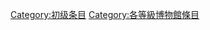 {{catmore1|[[Wikipedia:博物馆专题|Wikipedia:博物馆专题]]}}
{{Articles by Quality|topic=博物館|project=博物館|format=toc}}
{{CategoryTOC}}
{{emptycat}}

[[Category:初级条目|Category:初级条目]]
[[Category:各等級博物館條目|Category:各等級博物館條目]]